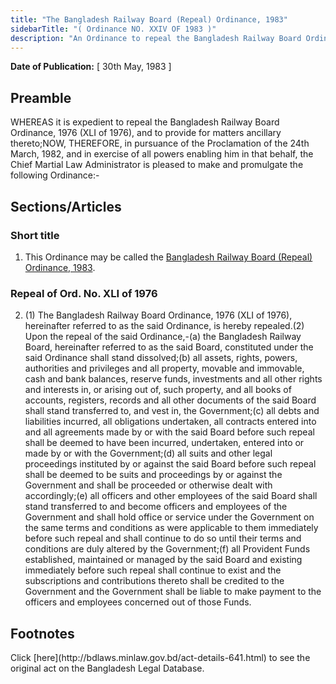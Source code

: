 ```yaml
---
title: "The Bangladesh Railway Board (Repeal) Ordinance, 1983"
sidebarTitle: "( Ordinance NO. XXIV OF 1983 )"
description: "An Ordinance to repeal the Bangladesh Railway Board Ordinance, 1976."
---
```


**Date of Publication:** [ 30th May, 1983 ]

## Preamble

WHEREAS it is expedient to repeal the Bangladesh Railway Board Ordinance, 1976 (XLI of 1976), and to provide for matters ancillary thereto;NOW, THEREFORE, in pursuance of the Proclamation of the 24th March, 1982, and in exercise of all powers enabling him in that behalf, the Chief Martial Law Administrator is pleased to make and promulgate the following Ordinance:-

## Sections/Articles

### Short title

1. This Ordinance may be called the [Bangladesh Railway Board (Repeal) Ordinance, 1983](/laws/volume-23/act-641 "Bangladesh Railway Board (Repeal) Ordinance, 1983").

### Repeal of Ord. No. XLI of 1976

2. (1) The Bangladesh Railway Board Ordinance, 1976 (XLI of 1976), hereinafter referred to as the said Ordinance, is hereby repealed.(2) Upon the repeal of the said Ordinance,-(a) the Bangladesh Railway Board, hereinafter referred to as the said Board, constituted under the said Ordinance shall stand dissolved;(b) all assets, rights, powers, authorities and privileges and all property, movable and immovable, cash and bank balances, reserve funds, investments and all other rights and interests in, or arising out of, such property, and all books of accounts, registers, records and all other documents of the said Board shall stand transferred to, and vest in, the Government;(c) all debts and liabilities incurred, all obligations undertaken, all contracts entered into and all agreements made by or with the said Board before such repeal shall be deemed to have been incurred, undertaken, entered into or made by or with the Government;(d) all suits and other legal proceedings instituted by or against the said Board before such repeal shall be deemed to be suits and proceedings by or against the Government and shall be proceeded or otherwise dealt with accordingly;(e) all officers and other employees of the said Board shall stand transferred to and become officers and employees of the Government and shall hold office or service under the Government on the same terms and conditions as were applicable to them immediately before such repeal and shall continue to do so until their terms and conditions are duly altered by the Government;(f) all Provident Funds established, maintained or managed by the said Board and existing immediately before such repeal shall continue to exist and the subscriptions and contributions thereto shall be credited to the Government and the Government shall be liable to make payment to the officers and employees concerned out of those Funds.

## Footnotes

<Note>
  Click [here](http://bdlaws.minlaw.gov.bd/act-details-641.html) to see the original act on the Bangladesh Legal Database.
</Note>
